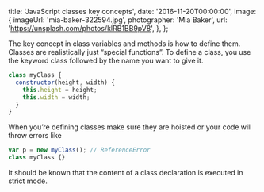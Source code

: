 
  title: 'JavaScript classes key concepts',
  date: '2016-11-20T00:00:00',
  image: {
    imageUrl: 'mia-baker-322594.jpg',
    photographer: 'Mia Baker',
    url: 'https://unsplash.com/photos/klRB1BB9pV8',
  },
};


The key concept in class variables and methods is how to define them. Classes
are realistically just “special functions”. To define a class, you use the
keyword class followed by the name you want to give it.

```javascript
class myClass {
  constructor(height, width) {
    this.height = height;
    this.width = width;
  }
}
```

When you’re defining classes make sure they are hoisted or your code will throw
errors like

```javascript
var p = new myClass(); // ReferenceError
class myClass {}
```

It should be known that the content of a class declaration is executed in strict
mode.

